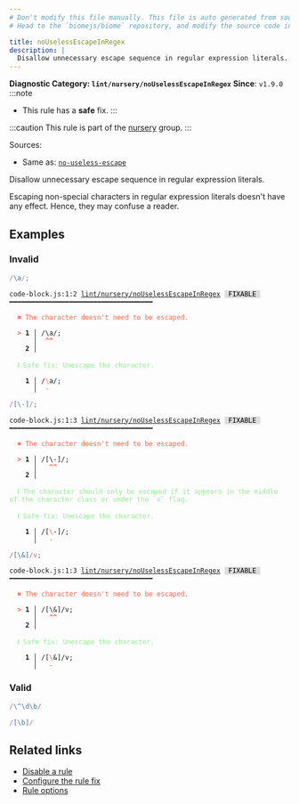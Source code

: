 ```yaml
---
# Don't modify this file manually. This file is auto generated from source, and you will lose your changes next time the website is built.
# Head to the `biomejs/biome` repository, and modify the source code in there.

title: noUselessEscapeInRegex
description: |
  Disallow unnecessary escape sequence in regular expression literals.
---
```


**Diagnostic Category: `lint/nursery/noUselessEscapeInRegex`**
<Tabs>
<TabItem label="JavaScript (and super languages)" icon="seti:javascript">
**Since**: `v1.9.0`
:::note
- This rule has a **safe** fix.
:::

:::caution
This rule is part of the [nursery](/linter/rules/#nursery) group.
:::

Sources: 
- Same as: <a href="https://eslint.org/docs/latest/rules/no-useless-escape" target="_blank"><code>no-useless-escape</code></a>

Disallow unnecessary escape sequence in regular expression literals.

Escaping non-special characters in regular expression literals doesn't have any effect.
Hence, they may confuse a reader.

## Examples

### Invalid

```js
/\a/;
```

<pre class="language-text"><code class="language-text">code-block.js:1:2 <a href="https://biomejs.dev/linter/rules/no-useless-escape-in-regex">lint/nursery/noUselessEscapeInRegex</a> <span style="color: #000; background-color: #ddd;"> FIXABLE </span> ━━━━━━━━━━━━━━━━━━━━━━━━━━━━━━━━━━━━<br /><br />  <strong><span style="color: Tomato;">✖</span></strong> <span style="color: Tomato;">The character doesn't need to be escaped.</span><br />  <br />  <strong><span style="color: Tomato;">&gt;</span></strong> <strong>1 │ </strong>/&#92;a/;<br />   <strong>   │ </strong> <strong><span style="color: Tomato;">^</span></strong><strong><span style="color: Tomato;">^</span></strong><br />    <strong>2 │ </strong><br />  <br />  <strong><span style="color: lightgreen;">ℹ</span></strong> <span style="color: lightgreen;">Safe fix</span><span style="color: lightgreen;">: </span><span style="color: lightgreen;">Unescape the character.</span><br />  <br />  <strong>  1 │ </strong>/<span style="color: Tomato;">&#92;</span>a/;<br />  <strong>    │ </strong> <span style="color: Tomato;">-</span>   <br /></code></pre>

```js
/[\-]/;
```

<pre class="language-text"><code class="language-text">code-block.js:1:3 <a href="https://biomejs.dev/linter/rules/no-useless-escape-in-regex">lint/nursery/noUselessEscapeInRegex</a> <span style="color: #000; background-color: #ddd;"> FIXABLE </span> ━━━━━━━━━━━━━━━━━━━━━━━━━━━━━━━━━━━━<br /><br />  <strong><span style="color: Tomato;">✖</span></strong> <span style="color: Tomato;">The character doesn't need to be escaped.</span><br />  <br />  <strong><span style="color: Tomato;">&gt;</span></strong> <strong>1 │ </strong>/[&#92;-]/;<br />   <strong>   │ </strong>  <strong><span style="color: Tomato;">^</span></strong><strong><span style="color: Tomato;">^</span></strong><br />    <strong>2 │ </strong><br />  <br />  <strong><span style="color: lightgreen;">ℹ</span></strong> <span style="color: lightgreen;">The character should only be escaped if it appears in the middle of the character class or under the `v` flag.</span><br />  <br />  <strong><span style="color: lightgreen;">ℹ</span></strong> <span style="color: lightgreen;">Safe fix</span><span style="color: lightgreen;">: </span><span style="color: lightgreen;">Unescape the character.</span><br />  <br />  <strong>  1 │ </strong>/[<span style="color: Tomato;">&#92;</span>-]/;<br />  <strong>    │ </strong>  <span style="color: Tomato;">-</span>    <br /></code></pre>

```js
/[\&]/v;
```

<pre class="language-text"><code class="language-text">code-block.js:1:3 <a href="https://biomejs.dev/linter/rules/no-useless-escape-in-regex">lint/nursery/noUselessEscapeInRegex</a> <span style="color: #000; background-color: #ddd;"> FIXABLE </span> ━━━━━━━━━━━━━━━━━━━━━━━━━━━━━━━━━━━━<br /><br />  <strong><span style="color: Tomato;">✖</span></strong> <span style="color: Tomato;">The character doesn't need to be escaped.</span><br />  <br />  <strong><span style="color: Tomato;">&gt;</span></strong> <strong>1 │ </strong>/[&#92;&amp;]/v;<br />   <strong>   │ </strong>  <strong><span style="color: Tomato;">^</span></strong><strong><span style="color: Tomato;">^</span></strong><br />    <strong>2 │ </strong><br />  <br />  <strong><span style="color: lightgreen;">ℹ</span></strong> <span style="color: lightgreen;">Safe fix</span><span style="color: lightgreen;">: </span><span style="color: lightgreen;">Unescape the character.</span><br />  <br />  <strong>  1 │ </strong>/[<span style="color: Tomato;">&#92;</span>&amp;]/v;<br />  <strong>    │ </strong>  <span style="color: Tomato;">-</span>     <br /></code></pre>

### Valid

```js
/\^\d\b/
```

```js
/[\b]/
```

## Related links

- [Disable a rule](/linter/#disable-a-lint-rule)
- [Configure the rule fix](/linter#configure-the-rule-fix)
- [Rule options](/linter/#rule-options)

</TabItem>
</Tabs>

